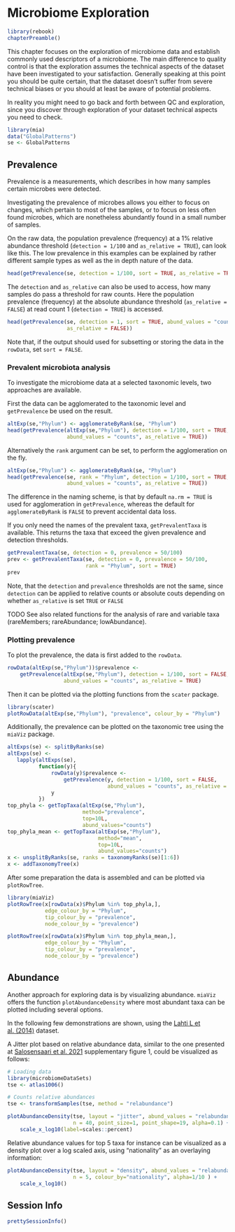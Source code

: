 # Microbiome Exploration {#microbiome-exploration}

```r
library(rebook)
chapterPreamble()
```

This chapter focuses on the exploration of microbiome data and establish 
commonly used descriptors of a microbiome. The main difference to quality
control is that the exploration assumes the technical aspects of the dataset
have been investigated to your satisfaction. Generally speaking at this point 
you should be quite certain, that the dataset doesn't suffer from severe 
technical biases or you should at least be aware of potential problems.

In reality you might need to go back and forth between QC and exploration, 
since you discover through exploration of your dataset technical aspects you 
need to check.

```r
library(mia)
data("GlobalPatterns")
se <- GlobalPatterns 
```

## Prevalence

Prevalence is a measurements, which describes in how many samples certain
microbes were detected.

Investigating the prevalence of microbes allows you either to focus on changes,
which pertain to most of the samples, or to focus on less often found microbes,
which are nonetheless abundantly found in a small number of samples.

On the raw data, the population prevalence (frequency) at a 1% relative
abundance threshold (`detection = 1/100` and `as_relative = TRUE`), can look
like this. The low prevalence in this examples can be explained by rather
different sample types as well as the in depth nature of the data.

```r
head(getPrevalence(se, detection = 1/100, sort = TRUE, as_relative = TRUE))
```

The `detection` and `as_relative` can also be used to access, how many samples
do pass a threshold for raw counts. Here the population prevalence (frequency) 
at the absolute abundance threshold (`as_relative = FALSE`) at read count 1
(`detection = TRUE`) is accessed.

```r
head(getPrevalence(se, detection = 1, sort = TRUE, abund_values = "counts",
                   as_relative = FALSE))
```

Note that, if the output should used for subsetting or storing the data in 
the `rowData`, set `sort = FALSE`.

### Prevalent microbiota analysis

To investigate the microbiome data at a selected taxonomic levels, two 
approaches are available.

First the data can be agglomerated to the taxonomic level and `getPrevalence` 
be used on the result.

```r
altExp(se,"Phylum") <- agglomerateByRank(se, "Phylum")
head(getPrevalence(altExp(se,"Phylum"), detection = 1/100, sort = TRUE,
                   abund_values = "counts", as_relative = TRUE))

```

Alternatively the `rank` argument can be set, to perform the agglomeration on
the fly.

```r
altExp(se,"Phylum") <- agglomerateByRank(se, "Phylum")
head(getPrevalence(se, rank = "Phylum", detection = 1/100, sort = TRUE,
                   abund_values = "counts", as_relative = TRUE))
```

The difference in the naming scheme, is that by default `na.rm = TRUE` is used
for agglomeration in `getPrevalence`, whereas the default for 
`agglomerateByRank` is `FALSE` to prevent accidental data loss.

If you only need the names of the prevalent taxa, `getPrevalentTaxa` is
available. This returns the taxa that exceed the given prevalence and detection
thresholds.

```r
getPrevalentTaxa(se, detection = 0, prevalence = 50/100)
prev <- getPrevalentTaxa(se, detection = 0, prevalence = 50/100,
                         rank = "Phylum", sort = TRUE)
prev
```

Note, that the `detection` and `prevalence` thresholds are not the same, since
`detection` can be applied to relative counts or absolute couts depending on 
whether `as_relative` is set `TRUE` or `FALSE`

TODO
See also related functions for the analysis of rare and variable taxa
(rareMembers; rareAbundance; lowAbundance). 

### Plotting prevalence

To plot the prevalence, the data is first added to the `rowData`.

```r
rowData(altExp(se,"Phylum"))$prevalence <- 
    getPrevalence(altExp(se,"Phylum"), detection = 1/100, sort = FALSE,
                  abund_values = "counts", as_relative = TRUE)
```

Then it can be plotted via the plotting functions from the `scater` package.
 
```r
library(scater)
plotRowData(altExp(se,"Phylum"), "prevalence", colour_by = "Phylum")
```

Additionally, the prevalence can be plotted on the taxonomic tree using the
`miaViz` package.

```r
altExps(se) <- splitByRanks(se)
altExps(se) <-
   lapply(altExps(se),
          function(y){
              rowData(y)$prevalence <- 
                  getPrevalence(y, detection = 1/100, sort = FALSE,
                                abund_values = "counts", as_relative = TRUE)
              y
          })
top_phyla <- getTopTaxa(altExp(se,"Phylum"),
                        method="prevalence",
                        top=10L,
                        abund_values="counts")
top_phyla_mean <- getTopTaxa(altExp(se,"Phylum"),
                             method="mean",
                             top=10L,
                             abund_values="counts")
x <- unsplitByRanks(se, ranks = taxonomyRanks(se)[1:6])
x <- addTaxonomyTree(x)
```
 
After some preparation the data is assembled and can be plotted via 
`plotRowTree`.

```r
library(miaViz)
plotRowTree(x[rowData(x)$Phylum %in% top_phyla,],
            edge_colour_by = "Phylum",
            tip_colour_by = "prevalence",
            node_colour_by = "prevalence")
```
```r
plotRowTree(x[rowData(x)$Phylum %in% top_phyla_mean,],
            edge_colour_by = "Phylum",
            tip_colour_by = "prevalence",
            node_colour_by = "prevalence")
```

## Abundance

Another approach for exploring data is by visualizing abundance. `miaViz` offers
the function `plotAbundanceDensity` where most abundant taxa can be plotted 
including several options.

In the following few demonstrations are shown, using the 
[Lahti L et al. (2014)](https://doi.org/10.1038/ncomms5344) dataset.

A Jitter plot based on relative abundance data, similar to the one presented at 
[Salosensaari et al. 2021](https://www.nature.com/articles/s41467-021-22962-y) 
supplementary figure 1, could be visualized as follows: 

```r
# Loading data
library(microbiomeDataSets)
tse <- atlas1006()

# Counts relative abundances
tse <- transformSamples(tse, method = "relabundance")

plotAbundanceDensity(tse, layout = "jitter", abund_values = "relabundance",
                     n = 40, point_size=1, point_shape=19, alpha=0.1) + 
    scale_x_log10(label=scales::percent)
```

Relative abundance values for top 5 taxa for instance can be visualized as a
density plot over a log scaled axis, using "nationality" as an overlaying information:

```r
plotAbundanceDensity(tse, layout = "density", abund_values = "relabundance",
                     n = 5, colour_by="nationality", alpha=1/10 ) +
    scale_x_log10()
```
## Session Info {-}

```r
prettySessionInfo()
```
